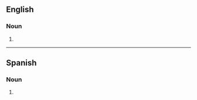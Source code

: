 ==English==

===Noun===
{{head|en|noun form}}

# {{plural of|en|cattleya}}

----

==Spanish==

===Noun===
{{head|es|noun form|g=f-p}}

# {{noun form of|es|cattleya||p}}